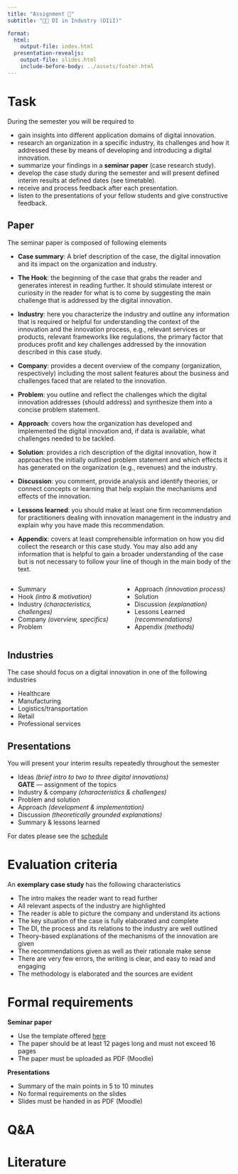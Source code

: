 ```yaml
---
title: "Assignment 📑"  
subtitle: "🧑‍🔬 DI in Industry (DIiI)"

format: 
  html:
    output-file: index.html
  presentation-revealjs:
    output-file: slides.html 
    include-before-body: ../assets/footer.html
---
```



# Task

During the semester you will be required to

::: {.incremental}
- gain insights into different application domains of digital innovation.
- research an organization in a specific industry, its challenges and how it addressed these by means of developing and introducing a digital innovation. 
- summarize your findings in a __seminar paper__ (case research study).
- develop the case study during the semester and will present defined interim results at defined dates (see timetable).
- receive and process feedback after each presentation.
- listen to the presentations of your fellow students and give constructive feedback.
:::

## Paper

The seminar paper is composed of following elements

::: {.notes}

- __Case summary__: A brief description of the case, the digital innovation and its impact on the organization and industry.

- __The Hook__: the beginning of the case that grabs the reader and generates interest in reading further. It should stimulate interest or curiosity in the reader for what is to come by suggesting the main challenge that is addressed by the digital innovation.

- __Industry__: here you characterize the industry and outline any information that is required or helpful for understanding the context of the innovation and the innovation process, e.g., relevant services or products, relevant frameworks like regulations, the primary factor that produces profit and key challenges addressed by the innovation described in this case study.

- __Company__: provides a decent overview of the company (organization, respectively) including the most salient features about the business and challenges faced that are related to the innovation.

- __Problem__: you outline and reflect the challenges which the digital innovation addresses (should address) and synthesize them into a concise problem statement.

- __Approach__: covers how the organization has developed and implemented the digital innovation and, if data is available, what challenges needed to be tackled.

- __Solution__: provides a rich description of the digital innovation, how it approaches the initially outlined problem statement and which effects it has generated on the organization (e.g., revenues) and the industry.

- __Discussion__: you comment, provide analysis and identify theories, or connect concepts or learning that help explain the mechanisms and effects of the innovation. 

- __Lessons learned__: you should make at least one firm recommendation for practitioners dealing with innovation management in the industry and explain why you have made this recommendation.

- __Appendix__: covers at least comprehensible information on how you did collect the research or this case study. You may also add any information that is helpful to gain a broader understanding of the case but is not necessary to follow your line of though in the main body of the text.

:::

:::: {.columns .html-hidden}
::: {.column}
::: {.incremental}
- Summary
- Hook *(intro & motivation)*
- Industry *(characteristics, challenges)*
- Company *(overview, specifics)*
- Problem
:::
:::
::: {.column}
::: {.incremental}
- Approach *(innovation process)*
- Solution
- Discussion *(explanation)*
- Lessons Learned *(recommendations)*
- Appendix *(methods)*
:::
:::
::::

## Industries

The case should focus on a digital innovation in one of the following industries

- Healthcare
- Manufacturing
- Logistics/transportation
- Retail
- Professional services

## Presentations

You will present your interim results repeatedly throughout the semester

::: {.incremental}
- Ideas *(brief intro to two to three digital innovations)*  
  __GATE__ — assignment of the topics
- Industry & company *(characteristics & challenges)*
- Problem and solution
- Approach *(development & implementation)*
- Discussion *(theoretically grounded explanations)*
- Summary & lessons learned 

For dates please see the [schedule](../0/index.html#schedule)
:::

# Evaluation criteria

An __exemplary case study__ has the following characteristics 

::: {.incremental}

- The intro makes the reader want to read further
- All relevant aspects of the industry are highlighted
- The reader is able to picture the company and understand its actions
- The key situation of the case is fully elaborated and complete
- The DI, the process and its relations to the industry are well outlined
- Theory-based explanations of the mechanisms of the innovation are given
- The recommendations given as well as their rationale make sense
- There are very few errors, the writing is clear, and easy to read and engaging
- The methodology is elaborated and the sources are evident

:::

# Formal requirements

::: {.incremental}

__Seminar paper__

- Use the template offered [here](assets/DI-in-Industry_Case-Study_Template.docx) 
- The paper should be at least 12 pages long and must not exceed 16 pages
- The paper must be uploaded as PDF (Moodle)

__Presentations__

- Summary of the main points in 5 to 10 minutes
- No formal requirements on the slides
- Slides must be handed in as PDF (Moodle)

:::

# Q&A {.html-hidden .unlisted background-color=black}

# Literature
::: {#refs}
:::